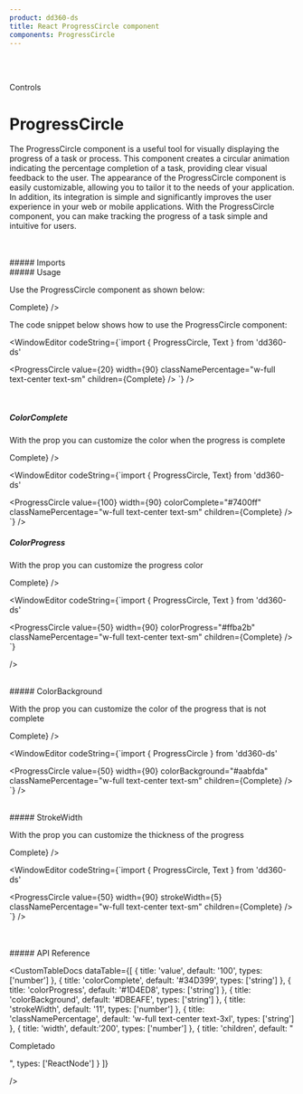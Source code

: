 ```yaml
---
product: dd360-ds
title: React ProgressCircle component
components: ProgressCircle
---
```


<br id='top' />
<br />

<Label>Controls</Label>

# <span name="floating-nav">ProgressCircle</span>

The ProgressCircle component is a useful tool for visually displaying the progress of a task or process. This component creates a circular animation indicating
the percentage completion of a task, providing clear visual feedback to the user. The appearance of the ProgressCircle component is easily customizable,
allowing you to tailor it to the needs of your application. In addition, its integration is simple and significantly improves the user experience in your web or
mobile applications. With the ProgressCircle component, you can make tracking the progress of a task simple and intuitive for users.

<br />
<br />
##### <span name="floating-nav">Imports</span>

<WindowEditor codeString="import { ProgressCircle } from 'dd360-ds'" />

<br />
##### <span name="floating-nav">Usage</span>

Use the ProgressCircle component as shown below:

<Playground className="gap-y-2">
    <ProgressCircle value={20} width={90} classNamePercentage="w-full text-center text-sm" children={<Text variant="small">Complete</Text>} />
</Playground>

The code snippet below shows how to use the ProgressCircle component:

<WindowEditor
    codeString={`import { ProgressCircle, Text } from 'dd360-ds'
  
<ProgressCircle value={20} width={90} classNamePercentage="w-full text-center text-sm" children={<Text variant="small">Complete</Text>}  />
`}
/>

<br />

##### <span name="floating-nav">ColorComplete</span>

With the prop <Tag text='colorComplete'/> you can customize the color when the progress is complete

<Playground className="gap-y-2">
    <ProgressCircle
        value={100}
        width={90}
        colorComplete="#7400ff"
        classNamePercentage="w-full text-center text-sm"
        children={<Text variant="small">Complete</Text>}
    />
</Playground>

<WindowEditor
    codeString={`import { ProgressCircle, Text} from 'dd360-ds'
    
  <ProgressCircle value={100} width={90} colorComplete="#7400ff" classNamePercentage="w-full text-center text-sm" children={<Text variant="small">Complete</Text>} />
`}
/>
<br />
##### <span name="floating-nav">ColorProgress</span>

With the prop <Tag text='colorProgress'/> you can customize the progress color

<Playground className="gap-y-2">
    <ProgressCircle
        value={50}
        width={90}
        colorProgress="#ffba2b"
        classNamePercentage="w-full text-center text-sm"
        children={<Text variant="small">Complete</Text>}
    />
</Playground>

<WindowEditor
 codeString={`import { ProgressCircle, Text } from 'dd360-ds'

<ProgressCircle
    value={50}
    width={90}
    colorProgress="#ffba2b"
    classNamePercentage="w-full text-center text-sm"
    children={<Text variant="small">Complete</Text>}
/>
`}

/>

<br />
##### <span name="floating-nav">ColorBackground</span>

With the prop <Tag text='colorBackground'/> you can customize the color of the progress that is not complete

<Playground className="gap-y-2">
    <ProgressCircle
        value={50}
        width={90}
        colorBackground="#aabfda"
        classNamePercentage="w-full text-center text-sm"
        children={<Text variant="small">Complete</Text>}
    />
</Playground>

<WindowEditor
  codeString={`import { ProgressCircle } from 'dd360-ds'

<ProgressCircle
    value={50}
    width={90}
    colorBackground="#aabfda"
    classNamePercentage="w-full text-center text-sm"
    children={<Text variant="small">Complete</Text>}
/>
`} />

<br />
##### <span name="floating-nav">StrokeWidth</span>

With the prop <Tag text='strokeWidth'/> you can customize the thickness of the progress

<Playground className="gap-y-2">
    <ProgressCircle value={50} width={90} strokeWidth={5} classNamePercentage="w-full text-center text-sm" children={<Text variant="small">Complete</Text>} />
</Playground>

<WindowEditor
 codeString={`import { ProgressCircle, Text } from 'dd360-ds'

<ProgressCircle value={50} width={90} strokeWidth={5} classNamePercentage="w-full text-center text-sm" children={<Text variant="small">Complete</Text>} />
`} />

<br />
<br />
##### <span name="floating-nav">API Reference</span>

<CustomTableDocs
    dataTable={[
        { title: 'value', default: '100', types: ['number'] },
        { title: 'colorComplete', default: '#34D399', types: ['string'] },
        { title: 'colorProgress', default: '#1D4ED8', types: ['string'] },
        { title: 'colorBackground', default: '#DBEAFE', types: ['string'] },
        { title: 'strokeWidth', default: '11', types: ['number'] },
        { title: 'classNamePercentage', default: 'w-full text-center text-3xl', types: ['string'] },
        { title: 'width', default:'200', types: ['number'] },
        { title: 'children', default: "<p>Completado</p>", types: ['ReactNode'] }
    ]}

/>

<CustomCallout
    variant="info"
    title="Note"
    icon="info"
    description="This documentation assumes that the audience has basic knowledge of React
    and how to use components in React applications."
/>

<BackAndForwardController />